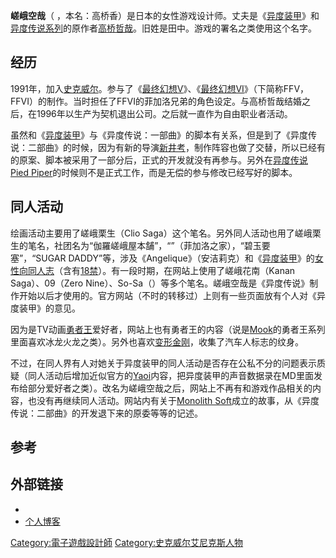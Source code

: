 {{NoteTA
| G1=Games
| G2=Square Enix
}}
{{japanese|japanese=嵯峨 空哉|kana=さが そらや|romaji=Soraya Saga}}
'''嵯峨空哉'''（{{bd|1969年|4月18日}} ，本名：高桥香）是日本的女性游戏设计师。丈夫是《[[异度装甲|异度装甲]]》和[[异度传说系列|异度传说系列]]的原作者[[高橋哲哉_(遊戲製作人)|高桥哲哉]]。旧姓是田中。游戏的署名之类使用这个名字。

==经历==
1991年，加入[[史克威尔|史克威尔]]。参与了《[[最终幻想V|最终幻想V]]》、《[[最终幻想VI|最终幻想VI]]》（下简称FFV，FFVI）的制作。当时担任了FFVI的菲加洛兄弟的角色设定。与高桥哲哉结婚之后，在1996年以生产为契机退出公司。之后就一直作为自由职业者活动。

虽然和《[[异度装甲|异度装甲]]》与《异度传说：一部曲》的脚本有关系，但是到了《异度传说：二部曲》的时候，因为有新的导演[[新井考|新井考]]，制作阵容也做了交替，所以已经有的原案、脚本被采用了一部分后，正式的开发就没有再参与。另外在[[异度传说_Pied_Piper|异度传说 Pied Piper]]的时候则不是正式工作，而是无偿的参与修改已经写好的脚本。

==同人活动==
绘画活动主要用了嵯峨栗生（Clio Saga）这个笔名。另外同人活动也用了嵯峨栗生的笔名，社团名为“伽羅嵯峨屋本舗”，“{{lang|ja|フィガロハウス}}”（菲加洛之家），“碧玉要塞”，“SUGAR DADDY”等，涉及《Angelique》（安洁莉克）和《[[异度装甲|异度装甲]]》的[[女性向|女性向]][[同人志|同人志]]（含有[[18禁|18禁]]）。有一段时期，在网站上使用了嵯峨花南（Kanan Saga）、09（Zero Nine）、So-Sa（{{lang|ja|そーさ}}）等多个笔名。嵯峨空哉是《异度传说》制作开始以后才使用的。官方网站（不时的转移过）上则有一些页面放有个人对《异度装甲》的意见。

因为是TV动画[[勇者王|勇者王]]爱好者，网站上也有勇者王的内容（说是[[Mook|Mook]]的勇者王系列里面喜欢冰龙火龙之类）。另外也喜欢[[变形金刚|变形金刚]]，收集了汽车人标志的纹身。

不过，在同人界有人对她关于异度装甲的同人活动是否存在公私不分的问题表示质疑（同人活动后增加近似官方的[[Yaoi|Yaoi]]内容，把异度装甲的声音数据录在MD里面发布给部分爱好者之类）。改名为嵯峨空哉之后，网站上不再有和游戏作品相关的内容，也没有再继续同人活动。网站内有关于[[Monolith_Soft|Monolith Soft]]成立的故事，从《异度传说：二部曲》的开发退下来的原委等等的记述。

==参考==
{{reflist}}

==外部链接==
* {{Twitter|sorayasaga}}
* [https://web.archive.org/web/20190614134938/https://sorayasaga.blogspot.com/ 个人博客]

{{Translation/Ref|ja|嵯峨空哉}}
{{Translation/Ref|en|Soraya Saga}}

{{DEFAULTSORT:Soraya Saga}}
[[Category:電子遊戲設計師|Category:電子遊戲設計師]]
[[Category:史克威尔艾尼克斯人物|Category:史克威尔艾尼克斯人物]]